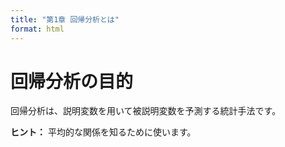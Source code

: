 ```yaml
---
title: "第1章 回帰分析とは"
format: html
---
```


# 回帰分析の目的

回帰分析は、説明変数を用いて被説明変数を予測する統計手法です。

::: {.callout-tip}
**ヒント：** 平均的な関係を知るために使います。
:::
